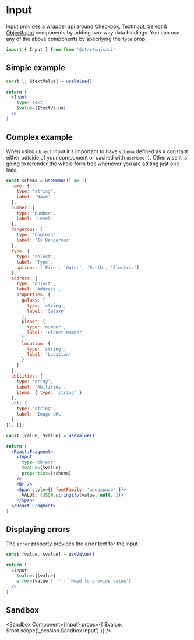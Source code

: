 
# Input

Input provides a wrapper api around [Checkbox](/docs/forms/Checkbox), [TextInput](/docs/forms/TextInput), [Select](/docs/forms/Select) & [ObjectInput](/docs/forms/ObjectInput) components by adding two-way data bindings. You can use any of the above components by specifying the `type` prop.

```jsx
import { Input } from from '@startupjs/ui'
```

## Simple example

```jsx example
const [, $textValue] = useValue()

return (
  <Input
    type='text'
    $value={$textValue}
  />
)
```

## Complex example

When using `object` input it's important to have `schema` defined as a constant either outside of your compoment or cached with `useMemo()`.
Otherwise it is going to rerender the whole form tree whenever you are aditing just one field.

```jsx example
const schema = useMemo(() => ({
  name: {
    type: 'string',
    label: 'Name'
  },
  number: {
    type: 'number',
    label: 'Level'
  },
  dangerous: {
    type: 'boolean',
    label: 'Is Dangerous'
  },
  type: {
    type: 'select',
    label: 'Type',
    options: ['Fire', 'Water', 'Earth', 'Electric']
  },
  address: {
    type: 'object',
    label: 'Address',
    properties: {
      galaxy: {
        type: 'string',
        label: 'Galaxy'
      },
      planet: {
        type: 'number',
        label: 'Planet Number'
      },
      location: {
        type: 'string',
        label: 'Location'
      }
    }
  },
  abilities: {
    type: 'array',
    label: 'Abilities',
    items: { type: 'string' }
  },
  url: {
    type: 'string',
    label: 'Image URL'
  }
}), [])

const [value, $value] = useValue()

return (
  <React.Fragment>
    <Input
      type='object'
      $value={$value}
      properties={schema}
    />
    <Br />
    <Span style={{ fontFamily: 'monospace' }}>
      VALUE: {JSON.stringify(value, null, 2)}
    </Span>
  </React.Fragment>
)
```

## Displaying errors

The `error` property provides the error text for the input.

```jsx example
const [value, $value] = useValue()

return (
  <Input
    $value={$value}
    error={value ? '' : 'Need to provide value'}
  />
)
```

## Sandbox

<Sandbox
  Component={Input}
  props={{
    $value: $root.scope('_session.Sandbox.Input')
  }}
/>
